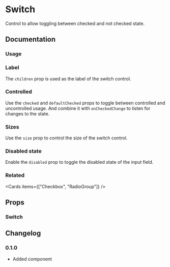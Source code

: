 
# Switch

Control to allow toggling between checked and not checked state.

<Links component="switch" />

## Documentation

### Usage

<Demo component="switch/usage" />

### Label

The `children` prop is used as the label of the switch control.

<Demo component="switch/label-usage" />

### Controlled

Use the `checked` and `defaultChecked` props to toggle between controlled and uncontrolled usage. And combine it with `onCheckedChange` to listen for changes to the state.

<Demo component="switch/controlled-usage" />

### Sizes

Use the `size` prop to control the size of the switch control.

<Demo component="switch/size-usage" />

### Disabled state

Enable the `disabled` prop to toggle the disabled state of the input field.

<Demo component="switch/disabled-usage" />

### Related

<Cards items={["Checkbox", "RadioGroup"]} />

## Props

### Switch

<PropsTable component="Switch" />

## Changelog

### 0.1.0

- Added component

